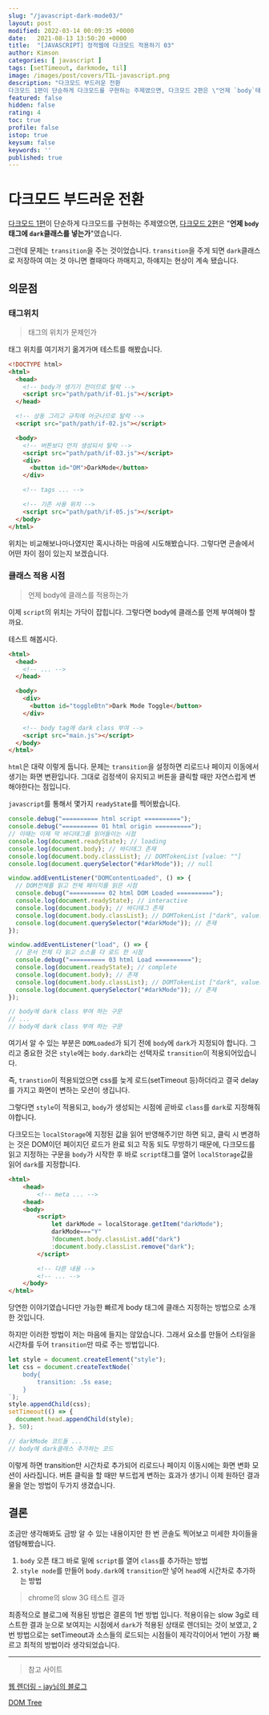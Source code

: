 ```yaml
---
slug: "/javascript-dark-mode03/"
layout: post
modified: 2022-03-14 00:09:35 +0000
date:   2021-08-13 13:50:20 +0000
title:  "[JAVASCRIPT] 정적웹에 다크모드 적용하기 03"
author: Kimson
categories: [ javascript ]
tags: [setTimeout, darkmode, til]
image: /images/post/covers/TIL-javascript.png
description: "다크모드 부드러운 전환
다크모드 1편이 단순하게 다크모드를 구현하는 주제였으면, 다크모드 2편은 \"언제 `body`태그에 `dark`클래스를 넣는가\"였습니다. 런데 문제는 `transition`을 주는 것이었습니다. `transition`을 주게 되면 `dark`클래스로 저장하여 여는 것 아니면 켤때마다 까매지고, 하얘지는 현상이 계속 됐습니다."
featured: false
hidden: false
rating: 4
toc: true
profile: false
istop: true
keysum: false
keywords: ''
published: true
---
```


# 다크모드 부드러운 전환

[다크모드 1편](https://kkn1125.github.io/javascript-dark-mode01/)이 단순하게 다크모드를 구현하는 주제였으면, [다크모드 2편](https://kkn1125.github.io/javascript-dark-mode02/)은 "**언제 `body`태그에 `dark`클래스를 넣는가**"였습니다.

그런데 문제는 `transition`을 주는 것이었습니다. `transition`을 주게 되면 `dark`클래스로 저장하여 여는 것 아니면 켤때마다 까매지고, 하얘지는 현상이 계속 됐습니다.

## 의문점

### 태그위치

> 태그의 위치가 문제인가

태그 위치를 여기저기 옮겨가며 테스트를 해봤습니다.

```html
<!DOCTYPE html>
<html>
  <head>
    <!-- body가 생기기 전이므로 탈락 -->
    <script src="path/path/if-01.js"></script>
  </head>

  <!-- 상동 그리고 규칙에 어긋나므로 탈락 -->
  <script src="path/path/if-02.js"></script>

  <body>
    <!-- 버튼보다 먼저 생성되서 탈락 -->
    <script src="path/path/if-03.js"></script>
    <div>
      <button id="DM">DarkMode</button>
    </div>

    <!-- tags ... -->

    <!-- 기존 사용 위치 -->
    <script src="path/path/if-05.js"></script>
  </body>
</html>
```

위치는 비교해보나마나였지만 혹시나하는 마음에 시도해봤습니다. 그렇다면 콘솔에서 어떤 차이 점이 있는지 보겠습니다.

### 클래스 적용 시점

> 언제 body에 클래스를 적용하는가

이제 `script`의 위치는 가닥이 잡힙니다. 그렇다면 body에 클래스를 언제 부여해야 할까요.

테스트 해봅시다.

```html
<html>
  <head>
    <!-- ... -->
  </head>

  <body>
    <div>
      <button id="toggleBtn">Dark Mode Toggle</button>
    </div>

    <!-- body tag에 dark class 부여 -->
    <script src="main.js"></script>
  </body>
</html>
```

`html`은 대략 이렇게 둡니다. 문제는 `transition`을 설정하면 리로드나 페이지 이동에서 생기는 화면 변환입니다. 그대로 검정색이 유지되고 버튼을 클릭할 때만 자연스럽게 변해야한다는 점입니다.

`javascript`를 통해서 몇가지 `readyState`를 찍어봤습니다.

```javascript
console.debug("========== html script ==========");
console.debug("========== 01 html origin ==========");
// 이때는 이제 막 바디태그를 읽어들이는 시점
console.log(document.readyState); // loading
console.log(document.body); // 바디태그 존재
console.log(document.body.classList); // DOMTokenList [value: ""]
console.log(document.querySelector("#darkMode")); // null

window.addEventListener("DOMContentLoaded", () => {
  // DOM전체를 읽고 전체 페이지를 읽은 시점
  console.debug("========== 02 html DOM Loaded ==========");
  console.log(document.readyState); // interactive
  console.log(document.body); // 바디태그 존재
  console.log(document.body.classList); // DOMTokenList ["dark", value: "dark"]
  console.log(document.querySelector("#darkMode")); // 존재
});

window.addEventListener("load", () => {
  // 문서 전체 다 읽고 소스를 다 로드 한 시점
  console.debug("========== 03 html Load ==========");
  console.log(document.readyState); // complete
  console.log(document.body); // 존재
  console.log(document.body.classList); // DOMTokenList ["dark", value: "dark"]
  console.log(document.querySelector("#darkMode")); // 존재
});

// body에 dark class 부여 하는 구문
// ...
// body에 dark class 부여 하는 구문
```

여기서 알 수 있는 부분은 `DOMLoaded`가 되기 전에 `body`에 `dark`가 지정되야 합니다. 그리고 중요한 것은 `style`에는 `body.dark`라는 선택자로 `transition`이 적용되어있습니다.

즉, `transtion`이 적용되었으면 css를 늦게 로드(setTimeout 등)하더라고 결국 delay를 가지고 화면이 변하는 모션이 생깁니다.

그렇다면 `style`이 적용되고, `body`가 생성되는 시점에 곧바로 `class`를 `dark`로 지정해줘야합니다.

다크모드는 `localStorage`에 지정된 값을 읽어 반영해주기만 하면 되고, 클릭 시 변경하는 것은 DOM이던 페이지던 로드가 완료 되고 작동 되도 무방하기 때문에, 다크모드를 읽고 지정하는 구문을 `body`가 시작한 후 바로 `script`태그를 열어 `localStorage`값을 읽어 `dark`를 지정합니다.

```html
<html>
    <head>
        <!-- meta ... -->
    <head>
    <body>
        <script>
            let darkMode = localStorage.getItem("darkMode");
            darkMode==="Y"
            ?document.body.classList.add("dark")
            :document.body.classList.remove("dark");
        </script>

        <!-- 다른 내용 -->
        <!-- ... -->
    </body>
</html>
```

당연한 이야기였습니다만 가능한 빠르게 body 태그에 클래스 지정하는 방법으로 소개한 것입니다.

하지만 이러한 방법이 저는 마음에 들지는 않았습니다. 그래서 요소를 만들어 스타일을 시간차를 두어 `transition`만 따로 주는 방법입니다.

```javascript
let style = document.createElement("style");
let css = document.createTextNode(`
    body{
        transition: .5s ease;
    }
`);
style.appendChild(css);
setTimeout(() => {
  document.head.appendChild(style);
}, 50);

// darkMode 코드들 ...
// body에 dark클래스 추가하는 코드
```

이렇게 하면 transition만 시간차로 추가되어 리로드나 페이지 이동시에는 화면 변화 모션이 사라집니다. 버튼 클릭을 할 때만 부드럽게 변하는 효과가 생기니 이제 원하던 결과물을 얻는 방법이 두가지 생겼습니다.

## 결론

조금만 생각해봐도 금방 알 수 있는 내용이지만 한 번 콘솔도 찍어보고 미세한 차이들을 염탐해봤습니다.

1. `body` 오픈 태그 바로 밑에 `script`를 열어 `class`를 추가하는 방법
2. `style node`를 만들어 `body.dark`에 `transition`만 넣어 `head`에 시간차로 추가하는 방법

> chrome의 slow 3G 테스트 결과

최종적으로 블로그에 적용된 방법은 결론의 1번 방법 입니다. 적용이유는 slow 3g로 테스트한 결과 눈으로 보여지는 시점에서 `dark`가 적용된 상태로 렌더되는 것이 보였고, 2번 방법으로는 setTimeout과 소스들의 로드되는 시점들이 제각각이어서 1번이 가장 빠르고 최적의 방법이라 생각되었습니다.

---

> 참고 사이트

[웹 렌더링 - jay님의 블로그](https://velog.io/@jay/html-101-rendering)

[DOM Tree](https://www.html5rocks.com/en/tutorials/internals/howbrowserswork/#Main_flow_examples)
